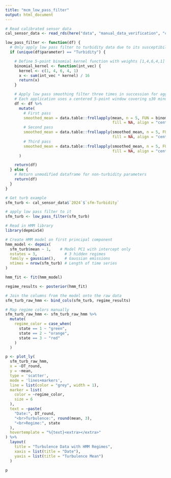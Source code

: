 ```yaml
---
title: "mcm_low_pass_filter"
output: html_document
---
```


```r
# Read calibrated sensor data
cal_sensor_data <- read_rds(here("data", "manual_data_verification", "complete_dataset", "calibrated_sensor_data.rds"))
```

```r
low_pass_filter <- function(df) {
  # Only apply low pass filter to turbidity data due to its susceptibility to optical noise
  if (unique(df$parameter) == "Turbidity") {

    # Define 5-point binomial kernel function with weights [1,4,6,4,1]
    binomial_kernel <- function(int_vec) {
      kernel <- c(1, 4, 6, 4, 1)  
      x <- sum(int_vec * kernel) / 16  
      return(x)
    }

    # Apply low pass smoothing filter three times in succession for aggressive noise reduction
    # Each application uses a centered 5-point window covering ±30 minutes (at 15-min intervals)
    df <- df %>% 
      mutate(
        # First pass
        smoothed_mean = data.table::frollapply(mean, n = 5, FUN = binomial_kernel, 
                                               fill = NA, align = "center"),
        # Second pass
        smoothed_mean = data.table::frollapply(smoothed_mean, n = 5, FUN = binomial_kernel, 
                                               fill = NA, align = "center"),
        # Third pass
        smoothed_mean = data.table::frollapply(smoothed_mean, n = 5, FUN = binomial_kernel, 
                                               fill = NA, align = "center")
      )

    return(df)
  } else {
    # Return unmodified dataframe for non-turbidity parameters
    return(df)
  }
}
```

```r
# Get turb example
sfm_turb <- cal_sensor_data$`2024`$`sfm-Turbidity`
```

```r
# apply low pass filter to it
sfm_turb <- low_pass_filter(sfm_turb)
```

```r
# Read in HMM library
library(depmixS4)

# Create HMM model on first principal component
hmm_model <- depmix(
  sfm_turb$mean ~ 1,    # Model PC1 with intercept only
  nstates = 3,            # 3 hidden regimes
  family = gaussian(),    # Gaussian emissions
  ntimes = nrow(sfm_turb) # Length of time series
)

hmm_fit <- fit(hmm_model)

regime_results <- posterior(hmm_fit)
```

```r
# Join the columns from the model onto the raw data
sfm_turb_raw_hmm <- bind_cols(sfm_turb, regime_results)
```

```r
# Map regime colors manually
sfm_turb_raw_hmm <- sfm_turb_raw_hmm %>%
  mutate(
    regime_color = case_when(
      state == 1 ~ "green",
      state == 2 ~ "orange", 
      state == 3 ~ "red"
    )
  )

p <- plot_ly(
  sfm_turb_raw_hmm,
  x = ~DT_round, 
  y = ~mean,
  type = 'scatter',
  mode = 'lines+markers',
  line = list(color = "grey", width = 1),
  marker = list(
    color = ~regime_color,
    size = 6
  ),
  text = ~paste(
    "Date:", DT_round,
    "<br>Turbulence:", round(mean, 3),
    "<br>Regime:", state
  ),
  hovertemplate = "%{text}<extra></extra>"
) %>%
  layout(
    title = "Turbulence Data with HMM Regimes",
    xaxis = list(title = "Date"),
    yaxis = list(title = "Turbulence Mean")
  )

p
```

